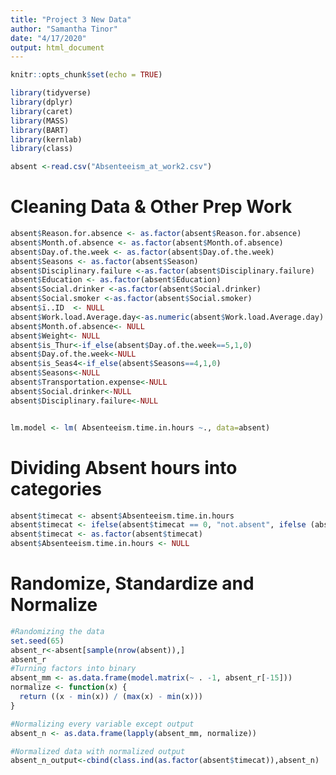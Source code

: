```yaml
---
title: "Project 3 New Data"
author: "Samantha Tinor"
date: "4/17/2020"
output: html_document
---
```


```r
knitr::opts_chunk$set(echo = TRUE)
```



```r

library(tidyverse)
library(dplyr)
library(caret)
library(MASS)
library(BART)
library(kernlab)
library(class)

absent <-read.csv("Absenteeism_at_work2.csv")
```

# Cleaning Data & Other Prep Work
```r
absent$Reason.for.absence <- as.factor(absent$Reason.for.absence)
absent$Month.of.absence <- as.factor(absent$Month.of.absence)
absent$Day.of.the.week <- as.factor(absent$Day.of.the.week)
absent$Seasons <- as.factor(absent$Season)
absent$Disciplinary.failure <-as.factor(absent$Disciplinary.failure)
absent$Education <- as.factor(absent$Education)
absent$Social.drinker <-as.factor(absent$Social.drinker)
absent$Social.smoker <-as.factor(absent$Social.smoker)
absent$ï..ID  <- NULL
absent$Work.load.Average.day<-as.numeric(absent$Work.load.Average.day)
absent$Month.of.absence<- NULL
absent$Weight<- NULL
absent$is_Thur<-if_else(absent$Day.of.the.week==5,1,0)
absent$Day.of.the.week<-NULL
absent$is_Seas4<-if_else(absent$Seasons==4,1,0)
absent$Seasons<-NULL
absent$Transportation.expense<-NULL
absent$Social.drinker<-NULL
absent$Disciplinary.failure<-NULL


lm.model <- lm( Absenteeism.time.in.hours ~., data=absent)
```

# Dividing Absent hours into categories
```r
absent$timecat <- absent$Absenteeism.time.in.hours
absent$timecat <- ifelse(absent$timecat == 0, "not.absent", ifelse (absent$timecat<56, "less.than.week","more.than.week"))
absent$timecat <- as.factor(absent$timecat)
absent$Absenteeism.time.in.hours <- NULL
```

# Randomize, Standardize and Normalize
```r
#Randomizing the data
set.seed(65)
absent_r<-absent[sample(nrow(absent)),]
absent_r
#Turning factors into binary
absent_mm <- as.data.frame(model.matrix(~ . -1, absent_r[-15])) 
normalize <- function(x) {
  return ((x - min(x)) / (max(x) - min(x)))
}

#Normalizing every variable except output
absent_n <- as.data.frame(lapply(absent_mm, normalize))

#Normalized data with normalized output
absent_n_output<-cbind(class.ind(as.factor(absent$timecat)),absent_n)

```



